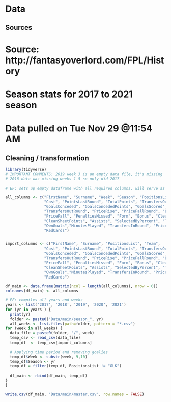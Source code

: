 # Data 
## Sources

# Source: http://fantasyoverlord.com/FPL/History
# Season stats for 2017 to 2021 season
# Data pulled on Tue Nov 29 @11:54 AM

## Cleaning / transformation

```r
library(tidyverse)
# IMPORTANT COMMENTS: 2019 week 3 is an empty data file, it's missing
# 2016 data was missing weeks 1-5 so only did 2017

# EF: sets up empty dataframe with all required columns, will serve as master dataset

all_columns <- c("FirstName", "Surname", "Week", "Season", "PositionsList", "Team", 
                 "Cost", "PointsLastRound", "TotalPoints", "TransfersOut", "YellowCards", 
                 "GoalsConceded", "GoalsConcededPoints", "GoalsScored", "GoalsScoredPoints",
                 "TransfersOutRound", "PriceRise", "PriceFallRound", "LastSeasonPoints", 
                 "PriceFall", "PenaltiesMissed", "Form", "Bonus", "CleanSheets", 
                 "CleanSheetPoints", "Assists", "SelectedByPercent", "TransfersIn",
                 "OwnGoals","MinutesPlayed", "TransfersInRound", "PriceRiseRound", 
                 "RedCards")


import_columns <- c("FirstName", "Surname", "PositionsList", "Team", 
                 "Cost", "PointsLastRound", "TotalPoints", "TransfersOut", "YellowCards", 
                 "GoalsConceded", "GoalsConcededPoints", "GoalsScored", "GoalsScoredPoints",
                 "TransfersOutRound", "PriceRise", "PriceFallRound", "LastSeasonPoints", 
                 "PriceFall", "PenaltiesMissed", "Form", "Bonus", "CleanSheets", 
                 "CleanSheetPoints", "Assists", "SelectedByPercent", "TransfersIn",
                 "OwnGoals","MinutesPlayed", "TransfersInRound", "PriceRiseRound", 
                 "RedCards")

df_main <- data.frame(matrix(ncol = length(all_columns), nrow = 0))
colnames(df_main) <- all_columns

# EF: compiles all years and weeks 
years <- list('2017', '2018', '2019', '2020', '2021')
for (yr in years ) {
  print(yr)
  folder <- paste0("Data/main/season_", yr)
  all_weeks <- list.files(path=folder, pattern = "*.csv")
for (week in all_weeks) {
  data_file = paste0(folder, "/", week)
  temp_csv <- read_csv(data_file)
  temp_df  <- temp_csv[import_columns]
  
  # Applying time period and removing goalies
  temp_df$Week <- substr(week, 9,10)
  temp_df$Season <- yr
  temp_df = filter(temp_df, PositionsList != "GLK")
  
  df_main <- rbind(df_main, temp_df)
}
}

write.csv(df_main, "Data/main/master.csv", row.names = FALSE)
```


